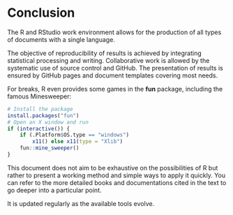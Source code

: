 # Conclusion {#chap-conclusion}

The R and RStudio work environment allows for the production of all types of documents with a single language.

The objective of reproducibility of results is achieved by integrating statistical processing and writing. 
Collaborative work is allowed by the systematic use of source control and GitHub.
The presentation of results is ensured by GitHub pages and document templates covering most needs.

For breaks, R even provides some games in the **fun** package, including the famous Minesweeper:

```r
# Install the package
install.packages("fun")
# Open an X window and run
if (interactive()) {
    if (.Platform$OS.type == "windows") 
        x11() else x11(type = "Xlib")
    fun::mine_sweeper()
}
```

This document does not aim to be exhaustive on the possibilities of R but rather to present a working method and simple ways to apply it quickly.
You can refer to the more detailed books and documentations cited in the text to go deeper into a particular point.

It is updated regularly as the available tools evolve.
